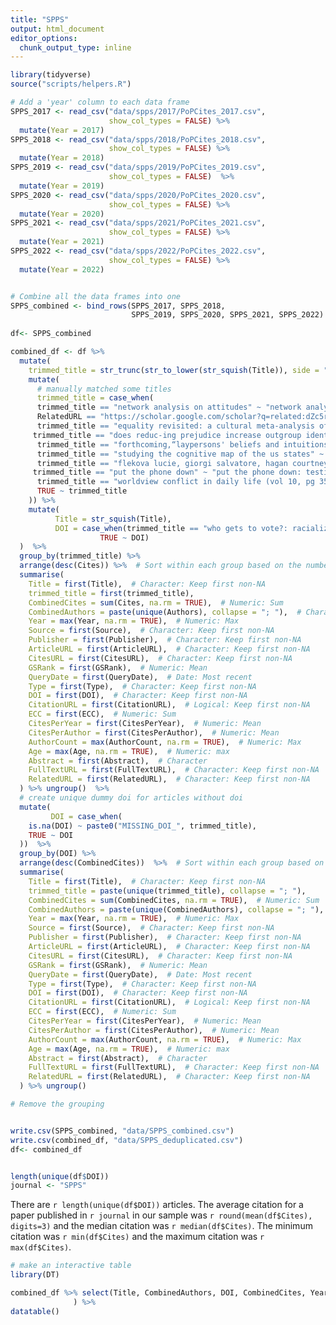 ```yaml
---
title: "SPPS"
output: html_document
editor_options: 
  chunk_output_type: inline
---
```




```r
library(tidyverse)
source("scripts/helpers.R")

# Add a 'year' column to each data frame
SPPS_2017 <- read_csv("data/spps/2017/PoPCites_2017.csv",
                      show_col_types = FALSE) %>%
  mutate(Year = 2017)
SPPS_2018 <- read_csv("data/spps/2018/PoPCites_2018.csv",
                      show_col_types = FALSE) %>%
  mutate(Year = 2018)
SPPS_2019 <- read_csv("data/spps/2019/PoPCites_2019.csv",
                      show_col_types = FALSE)  %>%
  mutate(Year = 2019)
SPPS_2020 <- read_csv("data/spps/2020/PoPCites_2020.csv",
                      show_col_types = FALSE) %>%
  mutate(Year = 2020)
SPPS_2021 <- read_csv("data/spps/2021/PoPCites_2021.csv",
                      show_col_types = FALSE) %>%
  mutate(Year = 2021)
SPPS_2022 <- read_csv("data/spps/2022/PoPCites_2022.csv",
                      show_col_types = FALSE) %>%
  mutate(Year = 2022)


# Combine all the data frames into one
SPPS_combined <- bind_rows(SPPS_2017, SPPS_2018, 
                           SPPS_2019, SPPS_2020, SPPS_2021, SPPS_2022)
  
df<- SPPS_combined

```

```r
combined_df <- df %>%
  mutate(
    trimmed_title = str_trunc(str_to_lower(str_squish(Title)), side = "right", width= 50, ellipsis = "…")) %>%
    mutate(
      # manually matched some titles
      trimmed_title = case_when(
      trimmed_title == "network analysis on attitudes" ~ "network analysis on attitudes: a brief tutorial",
      RelatedURL == "https://scholar.google.com/scholar?q=related:dZc5rNWeL6MJ:scholar.google.com/&scioq=source:%22social+psychological+and+personality+science%22&hl=en&as_sdt=0,5&as_ylo=2022&as_yhi=2022" ~ 'who gets to vote?: racialized mental images of …', #there was no easy way to use the trimmed title, it had a forbidden character in it
      trimmed_title == "equality revisited: a cultural meta-analysis of i…" ~ "equality revisited: a cross-cultural meta-analysi…",
     trimmed_title == "does reduc‑ing prejudice increase outgroup identi…"~  "does reducing implicit prejudice increase out-gro…",
      trimmed_title == "forthcoming,“laypersons' beliefs and intuitions a…" ~ "laypersons' beliefs and intuitions about free wil…",
      trimmed_title == "studying the cognitive map of the us states" ~ "studying the cognitive map of the us states: ideo…",
      trimmed_title == "flekova lucie, giorgi salvatore, hagan courtney, …" ~ "real men don't say “cute” using automatic languag…",
     trimmed_title == "put the phone down" ~ "put the phone down: testing a complement-interfer…" ,
      trimmed_title == "worldview conflict in daily life (vol 10, pg 35, …" ~ "worldview conflict in daily life",
      TRUE ~ trimmed_title
    )) %>%
    mutate(
          Title = str_squish(Title),
          DOI = case_when(trimmed_title == "who gets to vote?: racialized mental images of …" ~ "10.1177/1948550619899238",
                    TRUE ~ DOI)
  )  %>%
  group_by(trimmed_title) %>%
  arrange(desc(Cites)) %>%  # Sort within each group based on the number of citations
  summarise(
    Title = first(Title),  # Character: Keep first non-NA
    trimmed_title = first(trimmed_title), 
    CombinedCites = sum(Cites, na.rm = TRUE),  # Numeric: Sum
    CombinedAuthors = paste(unique(Authors), collapse = "; "),  # Character: Concatenate unique
    Year = max(Year, na.rm = TRUE),  # Numeric: Max
    Source = first(Source),  # Character: Keep first non-NA
    Publisher = first(Publisher),  # Character: Keep first non-NA
    ArticleURL = first(ArticleURL),  # Character: Keep first non-NA
    CitesURL = first(CitesURL),  # Character: Keep first non-NA
    GSRank = first(GSRank),  # Numeric: Mean
    QueryDate = first(QueryDate),  # Date: Most recent
    Type = first(Type),  # Character: Keep first non-NA
    DOI = first(DOI),  # Character: Keep first non-NA
    CitationURL = first(CitationURL),  # Logical: Keep first non-NA
    ECC = first(ECC),  # Numeric: Sum
    CitesPerYear = first(CitesPerYear),  # Numeric: Mean
    CitesPerAuthor = first(CitesPerAuthor),  # Numeric: Mean
    AuthorCount = max(AuthorCount, na.rm = TRUE),  # Numeric: Max
    Age = max(Age, na.rm = TRUE),  # Numeric: max
    Abstract = first(Abstract),  # Character
    FullTextURL = first(FullTextURL),  # Character: Keep first non-NA
    RelatedURL = first(RelatedURL),  # Character: Keep first non-NA
  ) %>% ungroup()  %>% 
  # create unique dummy doi for articles without doi
  mutate(
         DOI = case_when(
    is.na(DOI) ~ paste0("MISSING_DOI_", trimmed_title),
    TRUE ~ DOI
  ))  %>%
  group_by(DOI) %>%
  arrange(desc(CombinedCites))  %>%  # Sort within each group based on the number of citations
  summarise(
    Title = first(Title),  # Character: Keep first non-NA
    trimmed_title = paste(unique(trimmed_title), collapse = "; "), 
    CombinedCites = sum(CombinedCites, na.rm = TRUE),  # Numeric: Sum
    CombinedAuthors = paste(unique(CombinedAuthors), collapse = "; "),  # Character: Concatenate unique
    Year = max(Year, na.rm = TRUE),  # Numeric: Max
    Source = first(Source),  # Character: Keep first non-NA
    Publisher = first(Publisher),  # Character: Keep first non-NA
    ArticleURL = first(ArticleURL),  # Character: Keep first non-NA
    CitesURL = first(CitesURL),  # Character: Keep first non-NA
    GSRank = first(GSRank),  # Numeric: Mean
    QueryDate = first(QueryDate),  # Date: Most recent
    Type = first(Type),  # Character: Keep first non-NA
    DOI = first(DOI),  # Character: Keep first non-NA
    CitationURL = first(CitationURL),  # Logical: Keep first non-NA
    ECC = first(ECC),  # Numeric: Sum
    CitesPerYear = first(CitesPerYear),  # Numeric: Mean
    CitesPerAuthor = first(CitesPerAuthor),  # Numeric: Mean
    AuthorCount = max(AuthorCount, na.rm = TRUE),  # Numeric: Max
    Age = max(Age, na.rm = TRUE),  # Numeric: max
    Abstract = first(Abstract),  # Character
    FullTextURL = first(FullTextURL),  # Character: Keep first non-NA
    RelatedURL = first(RelatedURL),  # Character: Keep first non-NA
  ) %>% ungroup()

```
```r
# Remove the grouping


write.csv(SPPS_combined, "data/SPPS_combined.csv")
write.csv(combined_df, "data/SPPS_deduplicated.csv")
df<- combined_df


length(unique(df$DOI))
journal <- "SPPS"

```


There are ``r length(unique(df$DOI))`` articles. The average citation for a paper published in ``r journal`` in our sample was ``r round(mean(df$Cites), digits=3)`` and the median citation was ``r median(df$Cites)``. The minimum citation was ``r min(df$Cites)`` and the maximum citation was ``r max(df$Cites)``. 

```r
# make an interactive table
library(DT)

combined_df %>% select(Title, CombinedAuthors, DOI, CombinedCites, Year, ArticleURL, CitesURL, FullTextURL
              ) %>%
datatable()
```
